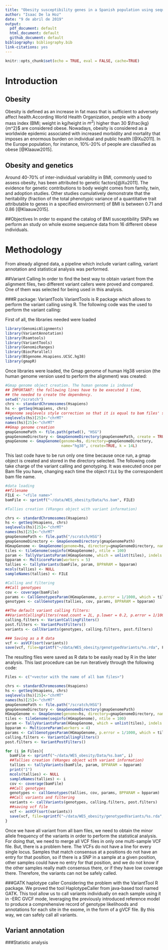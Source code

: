 ```yaml
---
title: "Obesity susceptibility genes in a Spanish population using sequencing data"
author: "Isaac De la Hoz"
date: "9 de abril de 2019"
output:
  pdf_document: default
  html_document: default
  github_document: default
bibliography: bibliography.bib
link-citations: yes
---
```


```r
knitr::opts_chunk$set(echo = TRUE, eval = FALSE, cache=TRUE)
```

# Introduction

## Obesity
Obesity is defined as an increase in fat mass that is sufficient to adversely affect health.According World Health Organization, people with a body mass index (BMI; weight in kg/height in $m^2$) higher than 30 $\frac{kg}{m^2}$ are considered obese. Nowadays, obesity is considered as a worldwide epidemic associated with increased morbidity and mortality that imposes an enormous burden on individual and public health [@Xu2011]. In the Europe population, for instance, 10%-20% of people are classified as obese [@Klaauw2015].

## Obesity and genetics
Around 40-70% of inter-individual variability in BMI, commonly used to assess obesity, has been attributed to genetic factors[@Xu2011]. The evidence for genetic contributions to body weight comes from family, twin, and adoption studies. Other studies cumulatively demonstrate that the heritability (fraction of the total phenotypic variance of a quantitative trait attributable to genes in a specified environment) of BMI is between 0.71 and 0.86 [@Klaauw2015].

##Objectives
In order to expand the catalog of BMI susceptibility SNPs we perform an study on whole exome sequence data from 16 different obese individuals.

# Methodology
From already aligned data, a pipeline which include variant calling, variant annotation and statistical analysis was performed.

##Variant Calling
In order to find the best way to obtain variant from the alignment files, two different variant callers were proved and compared. One of them was selected for being used in this analysis.

###R package: VariantTools
VariantTools is R package which allows to perform the variant calling using R. The following code was the used to perform the variant calling:

First of all, the libraries needed were loaded
```r
library(GenomicAlignments)
library(VariantAnnotation)
library(Rsamtools)
library(VariantTools)
library(GenomicRanges)
library(BiocParallel)
library(BSgenome.Hsapiens.UCSC.hg38)
library(gmapR)
```

Once libraries were loaded, the Gmap genome of human Hg38 version (the human genome version used to perform the alignment) was created:
```r
#Gmap genome object creation. The human genome is indexed
## IMPORTANT: the following lines have to be executed 1 time, 
## the needed to create the dependency.
setwd("/scratch")
chrs <- standardChromosomes(Hsapiens)
hs <- getSeq(Hsapiens, chrs)
##genome seqlevels style correction so that it is equal to bam files' seqlevels 
seqlevels(hs)[25]<-"chrMT"
names(hs)[25]<-"chrMT"
##Gmap genome creation
gmapGenomePath <- file.path(getwd(), "HSG")
gmapGenomeDirectory <- GmapGenomeDirectory(gmapGenomePath, create = TRUE)
gmapGenome <- GmapGenome(genome=hs, directory=gmapGenomeDirectory, 
                         name="hg38", create=TRUE, k = 14L)
```

This last code have to be run only one time because once run, a gmap object is created and stored in the directory selected.
The following code take charge of the variant calling and genotyping. It was executed once per Bam file you have, changing each time the object `FILE` by the correspondent bam file name.

```r
#data loading
##filename
FILE <- "<file name>"
bamFile <- sprintf("~/data/WES_obesity/Data/%s.bam", FILE)

#Tallies creation (VRanges object with variant information)

chrs <- standardChromosomes(Hsapiens)
hs <- getSeq(Hsapiens, chrs)
seqlevels(hs)[25]<-"chrMT"
names(hs)[25]<-"chrMT"
gmapGenomePath <- file.path("/scratch/HSG")
gmapGenomeDirectory <- GmapGenomeDirectory(gmapGenomePath)
HGmapGenome <- GmapGenome(genome=hs, directory=gmapGenomeDirectory, name="hg38")
tiles <- tileGenome(seqinfo(HGmapGenome), ntile = 100)
param <- TallyVariantsParam(HGmapGenome, which = unlist(tiles), indels = TRUE)
bpparam <- MulticoreParam(workers = 5)
tallies <- tallyVariants(bamFile, param, BPPARAM = bpparam)
mcols(tallies) <- NULL
sampleNames(tallies) <- FILE

#Calling and filtering
##Call genotypes
cov <- coverage(bamFile)
params <- CallGenotypesParam(HGmapGenome, p.error = 1/1000, which = tiles)
genotypes <- callGenotypes(tallies, cov, params, BPPARAM = bpparam)

##The default variant calling filters: 
##VariantCallingFilters(read.count = 2L, p.lower = 0.2, p.error = 1/1000)
calling.filters <- VariantCallingFilters() 
post.filters <- VariantPostFilters()
variants <- callVariants(genotypes, calling.filters, post.filters)

### Saving as a R data
vcf <- asVCF(sort(variants))
save(vcf, file=sprintf("~/data/WES_obesity/genotypedVariants/%s.rda", FILE))
```

The resulting files were saved as R data to be easily read by R in the later analysis.
This last procedure can be run iteratively through the following code:

```r
Files <- c("<vector with the name of all bam files>")

chrs <- standardChromosomes(Hsapiens)
hs <- getSeq(Hsapiens, chrs)
seqlevels(hs)[25]<-"chrMT"
names(hs)[25]<-"chrMT"
gmapGenomePath <- file.path("/scratch/HSG")
gmapGenomeDirectory <- GmapGenomeDirectory(gmapGenomePath)
HGmapGenome <- GmapGenome(genome=hs, directory=gmapGenomeDirectory, name="hg38")
tiles <- tileGenome(seqinfo(HGmapGenome), ntile = 100)
param <- TallyVariantsParam(HGmapGenome, which = unlist(tiles), indels = TRUE)
bpparam <- MulticoreParam(workers = 4)
params <- CallGenotypesParam(HGmapGenome, p.error = 1/1000, which = tiles)
calling.filters <- VariantCallingFilters() 
post.filters <- VariantPostFilters()

for (i in Files){
  bamFile <- sprintf("~/data/WES_obesity/Data/%s.bam", i)
  ##Tallies creation (VRanges object with variant information)
  tallies <- tallyVariants(bamFile, param, BPPARAM = bpparam)
  print("1")
  mcols(tallies) <- NULL
  sampleNames(tallies) <- i
  cov <- coverage(bamFile)
  ##Call genotypes
  genotypes <- callGenotypes(tallies, cov, params, BPPARAM = bpparam)
  ##Call variants and filtering
  variants <- callVariants(genotypes, calling.filters, post.filters)
  ##saving vcf file
  vcf <- asVCF(sort(variants))
  save(vcf, file=sprintf("~/data/WES_obesity/genotypedVariants/%s.rda", i))
}
```

Once we have all variant from all bam files, we need to obtain the minor allele frequency of the variants in order to perform the statistical analysis. For doing that, we need to merge all VCF files in only one multi-sample VCF file. But, there is a problem here. The VCFs do not have a line for every single locus. Samples that match consensus at a positions do not have an entry for that position, so if there is a SNP in a sample at a given position, other samples could have no entry for that position, and we do not know if the other samples really math consensus there, or if they have low coverage there. Therefore, the variants can not be safely called.

###GATK haplotype caller
Considering the problem with the VariantTool R package. We proved the tool HaplotypeCaller from java-based tool named GATK. This tool allow us to call variants individually on each sample using it in -ERC GVCF mode, leveraging the previously introduced reference model to produce a comprehensive record of genotype likelihoods and annotations for each site in the exome, in the form of a gVCF file. By this way, we can safely call all variants.


## Variant annotation
###Statistic analysis
